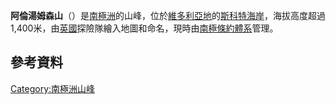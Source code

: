 {{coord|76|57|S|161|43|E|display=title}}

'''阿倫湯姆森山'''（{{lang-en|Mount Allan Thomson}}）是[[南極洲|南極洲]]的山峰，位於[[維多利亞地|維多利亞地]]的[[斯科特海岸|斯科特海岸]]，海拔高度超過1,400米，由[[英國|英國]]探險隊繪入地圖和命名，現時由[[南極條約體系|南極條約體系]]管理。

==參考資料==
{{usgs-gazetteer}}

{{DEFAULTSORT:Mount Allan Thomson}}
[[Category:南極洲山峰|Category:南極洲山峰]]


{{ScottCoast-geo-stub}}